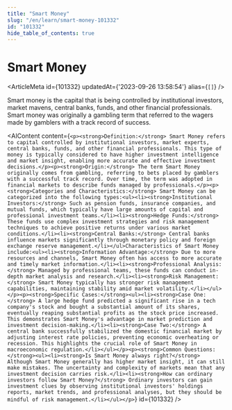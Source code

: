 ```yaml
---
title: "Smart Money"
slug: "/en/learn/smart-money-101332"
id: "101332"
hide_table_of_contents: true
---
```



# Smart Money

<ArticleMeta id={101332} updatedAt={'2023-09-26 13:58:54'} alias={`[]`} />
<div className='border-solid border-b border-t-0 my-4 border-[var(--ifm-color-gray-300)]' />

Smart money is the capital that is being controlled by institutional investors, market mavens, central banks, funds, and other financial professionals. Smart money was originally a gambling term that referred to the wagers made by gamblers with a track record of success.

<AIContent content={`<p><strong>Definition:</strong> Smart Money refers to capital controlled by institutional investors, market experts, central banks, funds, and other financial professionals. This type of money is typically considered to have higher investment intelligence and market insight, enabling more accurate and effective investment decisions.</p><p><strong>Origin:</strong> The term Smart Money originally comes from gambling, referring to bets placed by gamblers with a successful track record. Over time, the term was adopted in financial markets to describe funds managed by professionals.</p><p><strong>Categories and Characteristics:</strong> Smart Money can be categorized into the following types:<ul><li><strong>Institutional Investors:</strong> Such as pension funds, insurance companies, and mutual funds, which typically have large amounts of capital and professional investment teams.</li><li><strong>Hedge Funds:</strong> These funds use complex investment strategies and risk management techniques to achieve positive returns under various market conditions.</li><li><strong>Central Banks:</strong> Central banks influence markets significantly through monetary policy and foreign exchange reserve management.</li></ul>Characteristics of Smart Money include:<ul><li><strong>Information Advantage:</strong> Due to more resources and channels, Smart Money often has access to more accurate and timely market information.</li><li><strong>Professional Analysis:</strong> Managed by professional teams, these funds can conduct in-depth market analysis and research.</li><li><strong>Risk Management:</strong> Smart Money typically has stronger risk management capabilities, maintaining stability amid market volatility.</li></ul></p><p><strong>Specific Cases:</strong><ul><li><strong>Case One:</strong> A large hedge fund predicted a significant rise in a tech company's stock and bought a substantial amount of its shares, eventually reaping substantial profits as the stock price increased. This demonstrates Smart Money's advantage in market prediction and investment decision-making.</li><li><strong>Case Two:</strong> A central bank successfully stabilized the domestic financial market by adjusting interest rate policies, preventing economic overheating or recession. This highlights the crucial role of Smart Money in macroeconomic regulation.</li></ul></p><p><strong>Common Questions:</strong><ul><li><strong>Is Smart Money always right?</strong> Although Smart Money generally has higher market insight, it can still make mistakes. The uncertainty and complexity of markets mean that any investment decision carries risk.</li><li><strong>How can ordinary investors follow Smart Money?</strong> Ordinary investors can gain investment clues by observing institutional investors' holdings reports, market trends, and professional analyses, but they should be mindful of risk management.</li></ul></p>`} id={101332} />
